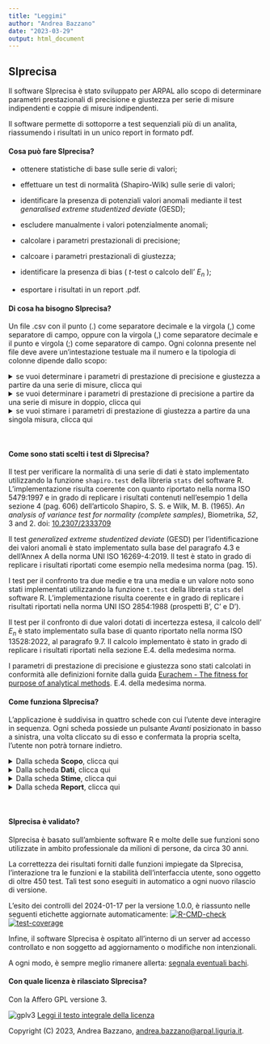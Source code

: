 ```yaml
---
title: "Leggimi"
author: "Andrea Bazzano"
date: "2023-03-29"
output: html_document
---
```

## SIprecisa

Il software SIprecisa è stato sviluppato per ARPAL allo scopo di determinare
parametri prestazionali di precisione e giustezza per serie di misure indipendenti
e coppie di misure indipendenti.

Il software permette di sottoporre a test sequenziali più di un analita, riassumendo
i risultati in un unico report in formato pdf.

#### Cosa può fare SIprecisa?
* ottenere statistiche di base sulle serie di valori;
* effettuare un test di normalità (Shapiro-Wilk) sulle serie di valori;
* identificare la presenza di potenziali valori anomali mediante il test _genaralised extreme studentized deviate_ (GESD);
* escludere manualmente i valori potenzialmente anomali;

* calcolare i parametri prestazionali di precisione;
* calcoare i parametri prestazionali di giustezza;
* identificare la presenza di bias ( $t$-test o calcolo dell' $E_n$ );
* esportare i risultati in un report .pdf.

#### Di cosa ha bisogno SIprecisa?
Un file .csv con il punto (.) come separatore decimale e la virgola (,) come 
separatore di campo, oppure con la virgola (,) come separatore decimale e il punto
e virgola (;) come separatore di campo.
Ogni colonna presente nel file deve avere un'intestazione testuale ma il numero
e la tipologia di colonne dipende dallo scopo:

<details>
<summary> se vuoi determinare i parametri di prestazione di precisione e giustezza a partire da una serie di misure, clicca qui </summary>
Ti servirà organizzare il file con:

  * una colonna testuale con i nomi degli analiti di interesse;
  * una colonna numerica con i valori delle misure.
  
Servono almeno 6 valori, fino a un massimo di 30 valori per ogni analita.

Inoltre, per il calcolo dei parametri di prestazione di giustezza, si dovranno inserire:
  * il valore di riferimento;
  * l'incertezza estesa del valore di riferimento, se nota e diversa da zero.
</details>

<details>
<summary> se vuoi determinare i parametri di prestazione di precisione a partire
da una serie di misure in doppio, clicca qui </summary>

Ti servirà organizzare il file con:
  * una colonna testuale con i nomi degli analiti di interesse;
  * una colonna numerica con i valori delle prime misure;
  * una colonna numerica con i valori delle seconde misure.
  
Servono almeno 8 coppie di valori, fino a un massimo di 30 valori per ogni analita.
</details>

<details>
<summary> se vuoi stimare i parametri di prestazione di giustezza a partire da una singola misura,
clicca qui </summary>

Ti servirà organizzare il file con:
  * una colonna testuale con i nomi degli analiti di interesse;
  * una colonna numerica con il valore della misura;
  * una colonna numerica con l'incertezza estesa della misura.
  
Può essere presente una sola misura per analita.
    
Inoltre, nel corso del calcolo dei parametri di prestazione, si dovranno fornire:
  * il valore di riferimento;
  * l'incertezza estesa del valore di riferimento, se nota e diversa da zero.
</details>
<br>


#### Come sono stati scelti i test di SIprecisa?

Il test per verificare la normalità di una serie di dati è stato implementato utilizzando
la funzione `shapiro.test` della libreria `stats` del software R.
L'implementazione risulta coerente con quanto riportato nella norma ISO 5479:1997 e in grado
di replicare i risultati contenuti nell'esempio 1 della sezione 4 (pag. 606) dell'articolo 
Shapiro, S. S. e Wilk, M. B. (1965).
_An analysis of variance test for normality (complete samples)_,
Biometrika, *52*, 3 and 2. doi: [10.2307/2333709](https://doi.org/10.2307/2333709)

Il test _generalized extreme studentized deviate_ (GESD) per l'identificazione dei valori anomali è
stato implementato sulla base del paragrafo 4.3 e dell'Annex A della norma UNI ISO 16269-4:2019.
Il test è stato in grado di replicare i risultati riportati come esempio nella medesima norma (pag. 15).

I test per il confronto tra due medie e tra una media e un valore noto sono stati implementati
utilizzando la funzione `t.test` della libreria `stats` del software R.
L'implementazione risulta coerente e in grado di replicare i risultati riportati nella norma
UNI ISO 2854:1988 (prospetti B', C' e D').

Il test per il confronto di due valori dotati di incertezza estesa, il calcolo dell' $E_n$ è
stato implementato sulla base di quanto riportato nella norma ISO 13528:2022, al paragrafo 9.7.
Il calcolo implementato è stato in grado di replicare i risultati riportati nella sezione
E.4. della medesima norma.

I parametri di prestazione di precisione e giustezza sono stati calcolati in conformità
alle definizioni fornite dalla guida 
[Eurachem - The fitness for purpose of analytical methods](https://www.eurachem.org/images/stories/Guides/pdf/MV_guide_2nd_ed_EN.pdf).
E.4. della medesima norma.

#### Come funziona SIprecisa?
L'applicazione è suddivisa in quattro schede con cui l'utente deve interagire in sequenza.
Ogni scheda possiede un pulsante _Avanti_ posizionato in basso a sinistra, una volta cliccato
su di esso e confermata la propria scelta, l'utente non potrà tornare indietro.

<details>
<summary> Dalla scheda <b>Scopo</b>, clicca qui </summary>

  1. selezionare una delle opzioni disponibili;
  2. leggere le istruzioni nella parte a destra dello schermo;
  3. cliccare su _Avanti_ e confermare la propria scelta.
  
</details>

<details>
<summary> Dalla scheda <b>Dati</b>, clicca qui </summary>

  1. leggere le istruzioni nella parte destra dello schermo;
  2. caricare il file .csv;
  3. controllare e selezionare le variabili di interesse nei menù a tendina;
  4. cliccare su _Avanti_ e confermare la propria scelta.
  
</details>

<details>
<summary> Dalla scheda <b>Stime</b>, clicca qui </summary>

  1. leggere le istruzioni nella parte a destra dello schermo;
  2. selezionare il parametro di interesse;
  3. digitare le unità di misura;
  4. digitare le eventuali altre informazioni richieste e, se presente, cliccare _Calcola_;
  5. specificare il livello di confidenza desiderato per il calcolo delle prestazioni e l'esecuzione        dei test;
  6. visualizzare il grafici e le statistiche di base;
  7. eventualmente rimuovere dei punti cliccando su di essi;
  8. visualizzare i risultati spostandosi tra le schede nella parte destra dello schermo;
  9. cliccare su _Salva_ per salvare il risultato;
  10. ripetere i punti dal 2. al 9. per tutti gli analiti di interesse;
  11. cliccare su _Avanti_ e confermare la propria scelta.
  
Nel caso si voglia modificare un risultato già salvato:

  1. accedere al menù a tendina in alto;
  2. selezionare il parametro di interesse;
  3. cliccare su _Cancella_;
  4. fare le modifiche volute;
  5. cliccare su _Salva_;
  6. seguire i punti 10. e 11. dell'elenco puntato precedente.
  
</details>

<details>
<summary> Dalla scheda <b>Report</b>, clicca qui </summary>

  1. completare i campi con le informazioni accessorie;
  2. selezionare le sezioni da includere nel report;
  3. cliccare su _Crea il report_;
  4. aspettare che il file .pdf compaia tra i file scaricati.
  
</details>
<br>


#### SIprecisa è validato?
SIprecisa è basato sull'ambiente software R e molte delle sue funzioni sono utilizzate
in ambito professionale da milioni di persone, da circa 30 anni.

La correttezza dei risultati forniti dalle funzioni impiegate da SIprecisa, l'interazione
tra le funzioni e la stabilità dell'interfaccia utente, sono oggetto di oltre 450 test.
Tali test sono eseguiti in automatico a ogni nuovo rilascio di versione.

L'esito dei controlli del 2024-01-17 per la versione 1.0.0,
è riassunto nelle seguenti etichette aggiornate automaticamente:
<!-- badges: start -->
[![R-CMD-check](https://github.com/andreabz/SIprecisa/actions/workflows/R-CMD-check.yaml/badge.svg)](https://github.com/andreabz/SIprecisa/actions/workflows/R-CMD-check.yaml) [![test-coverage](https://github.com/andreabz/SIprecisa/actions/workflows/test-coverage.yaml/badge.svg)](https://github.com/andreabz/SIprecisa/actions/workflows/test-coverage.yaml)
<!-- badges: end -->

Infine, il software SIprecisa è ospitato all'interno di un server ad accesso controllato
e non soggetto ad aggiornamento o modifiche non intenzionali.

A ogni modo, è sempre meglio rimanere allerta: [segnala eventuali bachi](mailto:andrea.bazzano@arpal.liguria.it).

#### Con quale licenza è rilasciato SIprecisa?
Con la Affero GPL versione 3.

![gplv3](../extdata/agplv3.png)
[Leggi il testo integrale della licenza](https://www.gnu.org/licenses/agpl-3.0.en.html#license-text)

Copyright (C) 2023, Andrea Bazzano, [andrea.bazzano@arpal.liguria.it](mailto:andrea.bazzano@arpal.liguria.it).
